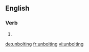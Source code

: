 ==English==

===Verb===
{{head|en}}

# {{present participle of|unbolt|lang=en}}

[[de:unbolting]]
[[fr:unbolting]]
[[vi:unbolting]]